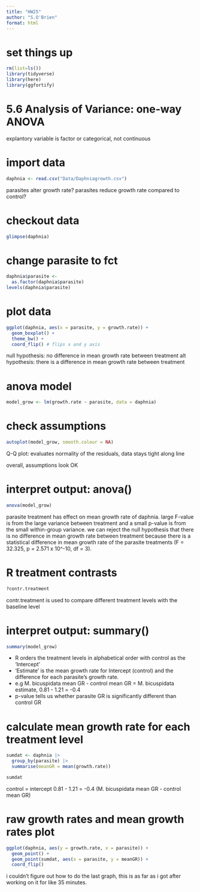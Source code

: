 ```yaml
---
title: "HW25"
author: "S.O'Brien"
format: html
---
```


# set things up
```r
rm(list=ls())
library(tidyverse)
library(here)
library(ggfortify)
```

# 5.6 Analysis of Variance: one-way ANOVA
explantory variable is factor or categorical, not continuous

# import data
```r
daphnia <- read.csv("Data/Daphniagrowth.csv")
```
parasites alter growth rate?
parasites reduce growth rate compared to control?

# checkout data
```r
glimpse(daphnia)
```

# change parasite to fct
```r
daphnia$parasite <- 
  as.factor(daphnia$parasite)
levels(daphnia$parasite)
```

# plot data
```r
ggplot(daphnia, aes(x = parasite, y = growth.rate)) +
  geom_boxplot() +
  theme_bw() +
  coord_flip() # flips x and y axis 
```
null hypothesis: no difference in mean growth rate between treatment
alt hypothesis: there is a difference in mean growth rate between treatment 

# anova model
```r
model_grow <- lm(growth.rate ~ parasite, data = daphnia)
```

# check assumptions 
```r
autoplot(model_grow, smooth.colour = NA)
```
Q-Q plot: evaluates normality of the residuals, data stays tight along line

overall, assumptions look OK

# interpret output: anova()
```r
anova(model_grow)
```
parasite treatment has effect on mean growth rate of daphnia. large F-value is from the large variance between treatment and a small p-value is from the small within-group variance. we can reject the null hypothesis that there is no difference in mean growth rate between treatment because there is a statistical difference in mean growth rate of the parasite treatments (F = 32.325, p = 2.571 x 10^-10, df = 3). 

# R treatment contrasts
```r
?contr.treatment
```
contr.treatment is used to compare different treatment levels with the baseline level

# interpret output: summary()
```r
summary(model_grow)
```
- R orders the treatment levels in alphabetical order with control as the 'Intercept'
- 'Estimate' is the mean growth rate for Intercept (control) and the difference for each parasite's growth rate. 
- e.g M. bicuspidata mean GR - control mean GR = M. bicuspidata estimate,
0.81 - 1.21 = -0.4
- p-value tells us whether parasite GR is significantly different than control GR

# calculate mean growth rate for each treatment level
```r
sumdat <- daphnia |> 
  group_by(parasite) |>
  summarise(meanGR = mean(growth.rate))

sumdat
```
control = intercept 
0.81 - 1.21 = -0.4 (M. bicuspidata mean GR - control mean GR)

# raw growth rates and mean growth rates plot
```r
ggplot(daphnia, aes(y = growth.rate, x = parasite)) + 
  geom_point() + 
  geom_point(sumdat, aes(x = parasite, y = meanGR)) +
  coord_flip()
```
i couldn't figure out how to do the last graph, this is as far as i got after working on it for like 35 minutes. 

